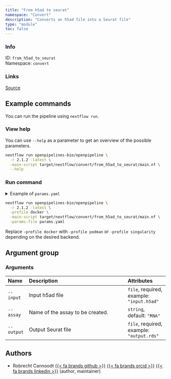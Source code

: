 ```yaml
---
title: "From h5ad to seurat"
namespace: "Convert"
description: "Converts an h5ad file into a Seurat file"
type: "module"
toc: false
---
```


::: {.column-margin}

### Info

ID: `from_h5ad_to_seurat`  
Namespace: `convert`

### Links
[Source](https://github.com/openpipelines-bio/openpipeline/blob/2.1.2/src/convert/from_h5ad_to_seurat/config.vsh.yaml){.btn-action .btn-sm .btn-info .btn role="button"}

:::



## Example commands

You can run the pipeline using `nextflow run`.

### View help

You can use `--help` as a parameter to get an overview of the possible parameters.

```bash
nextflow run openpipelines-bio/openpipeline \
  -r 2.1.2 -latest \
  -main-script target/nextflow/convert/from_h5ad_to_seurat/main.nf \
  --help
```

### Run command

<details>
<summary>Example of `params.yaml`</summary>
```yaml
# Arguments
input: # please fill in - example: "input.h5ad"
assay: "RNA"
# output: "$id.$key.output.rds"

# Nextflow input-output arguments
publish_dir: # please fill in - example: "output/"
# param_list: "my_params.yaml"
```
</details>

```bash
nextflow run openpipelines-bio/openpipeline \
  -r 2.1.2 -latest \
  -profile docker \
  -main-script target/nextflow/convert/from_h5ad_to_seurat/main.nf \
  -params-file params.yaml
```

:::{.callout-note}
Replace `-profile docker` with `-profile podman` or `-profile singularity` depending on the desired backend.
:::

## Argument group

### Arguments

|Name       |Description                      |Attributes                                |
|:----------|:--------------------------------------------------|:--------------------|
|`--input`  |Input h5ad file                  |`file`, required, example: `"input.h5ad"` |
|`--assay`  |Name of the assay to be created. |`string`, default: `"RNA"`                |
|`--output` |Output Seurat file               |`file`, required, example: `"output.rds"` |

## Authors


  * Robrecht Cannoodt [{{< fa brands github >}}](https://github.com/rcannood) [{{< fa brands orcid >}}](https://orcid.org/0000-0003-3641-729X) [{{< fa brands linkedin >}}](https://linkedin.com/in/robrechtcannoodt) (author, maintainer)

